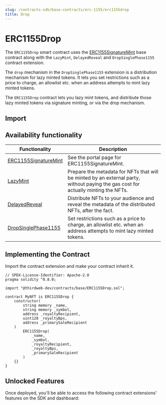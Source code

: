 ```yaml
---
slug: /contracts-sdk/base-contracts/erc-1155/erc1155drop
title: Drop
---
```



# ERC1155Drop

The `ERC1155Drop` smart contract uses the [ERC1155SignatureMint](/contracts-sdk/base-contracts/erc-1155/erc1155signaturemint) base contract along with the `LazyMint`, `DelayedReveal` and `DropSinglePhase1155` contract extension.

The `drop` mechanism in the `DropSinglePhase1155` extension is a distribution mechanism for lazy minted tokens. It lets you set restrictions such as a price to charge, an allowlist etc. when an address attempts to mint lazy minted tokens.

The `ERC1155Drop` contract lets you lazy mint tokens, and distribute those lazy minted tokens via signature minting, or via the drop mechanism.

<ViewContractCodeButton
  link="https://github.com/thirdweb-dev/contracts/blob/main/contracts/base/ERC1155Drop.sol"
  name="ERC1155Drop"
/>

## Import

<ImportSnippet type="base" category="ERC1155" name="ERC1155Drop" />

## Availability functionality

| Functionality                                                                       | Description                                                                                                                        |
| ----------------------------------------------------------------------------------- | ---------------------------------------------------------------------------------------------------------------------------------- |
| [ERC1155SignatureMint](/contracts-sdk/base-contracts/erc-1155/erc1155signaturemint) | See the portal page for ERC1155SignatureMint.                                                                                      |
| [LazyMint](/contracts-sdk/contract-extensions/lazymint)                             | Prepare the metadata for NFTs that will be minted by an external party, without paying the gas cost for actually minting the NFTs. |
| [DelayedReveal](/contracts-sdk/contract-extensions/delayedreveal)                   | Distribute NFTs to your audience and reveal the metadata of the distributed NFTs, after the fact.                                  |
| [DropSinglePhase1155](/contracts-sdk/contract-extensions/drop)                      | Set restrictions such as a price to charge, an allowlist etc. when an address attempts to mint lazy minted tokens.                 |

## Implementing the Contract

Import the contract extension and make your contract inherit it.

```solidity
// SPDX-License-Identifier: Apache-2.0
pragma solidity ^0.8.0;

import "@thirdweb-dev/contracts/base/ERC1155Drop.sol";

contract MyNFT is ERC1155Drop {
    constructor(
        string memory _name,
        string memory _symbol,
        address _royaltyRecipient,
        uint128 _royaltyBps,
        address _primarySaleRecipient
    )
        ERC1155Drop(
            _name,
            _symbol,
            _royaltyRecipient,
            _royaltyBps,
            _primarySaleRecipient
        )
    {}
}
```

## Unlocked Features

Once deployed, you'll be able to access the following contract extensions' features on the SDK and dashboard:

<div className="row" style={{ marginBottom: 24, flexWrap: "wrap" }}>
  <div className="col col--6" style={{ marginTop: 16 }}>
    <QuickstartCard
      name="ERC1155SignatureMint"
      link="/contracts-sdk/base-contracts/erc-1155/erc1155signaturemint#unlocked-features"
      image="/assets/icons/nft.png"
    />
  </div>
  <div className="col col--6" style={{ marginTop: 16 }}>
    <QuickstartCard
      name="LazyMint"
      link="/contracts-sdk/contract-extensions/lazymint#unlocked-features"
      image="/assets/icons/general.png"
    />
  </div>
  <div className="col col--6" style={{ marginTop: 16 }}>
    <QuickstartCard
      name="Delayed Reveal"
      link="/contracts-sdk/contract-extensions/delayedreveal#unlocked-features"
      image="/assets/icons/nft.png"
    />
  </div>
  <div className="col col--6" style={{ marginTop: 16 }}>
    <QuickstartCard
      name="Drop"
      link="/contracts-sdk/contract-extensions/drop#unlocked-features"
      image="/assets/icons/general.png"
    />
  </div>
</div>
